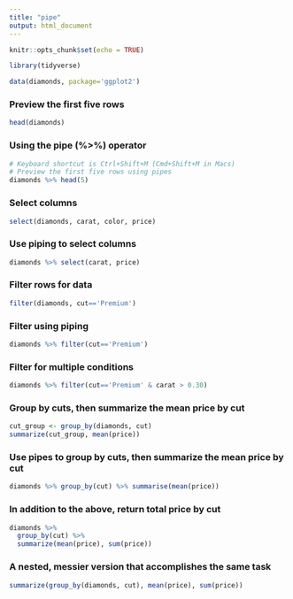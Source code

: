 ```yaml
---
title: "pipe"
output: html_document
---
```


```r
knitr::opts_chunk$set(echo = TRUE)
```

```r
library(tidyverse)
```

```r
data(diamonds, package='ggplot2')
```

### Preview the first five rows
```r
head(diamonds)
```
### Using the pipe (%>%) operator
```r
# Keyboard shortcut is Ctrl+Shift+M (Cmd+Shift+M in Macs)
# Preview the first five rows using pipes
diamonds %>% head(5)
```

### Select columns
```r
select(diamonds, carat, color, price)
```

### Use piping to select columns
```r
diamonds %>% select(carat, price)
```

### Filter rows for data
```r
filter(diamonds, cut=='Premium')
```

### Filter using piping
```r
diamonds %>% filter(cut=='Premium')
```

### Filter for multiple conditions
```r
diamonds %>% filter(cut=='Premium' & carat > 0.30)
```
### Group by cuts, then summarize the mean price by cut
```r
cut_group <- group_by(diamonds, cut)
summarize(cut_group, mean(price))
```

### Use pipes to group by cuts, then summarize the mean price by cut
```r
diamonds %>% group_by(cut) %>% summarise(mean(price))
```

### In addition to the above, return total price by cut
```r
diamonds %>% 
  group_by(cut) %>% 
  summarize(mean(price), sum(price))
```
### A nested, messier version that accomplishes the same task
```r
summarize(group_by(diamonds, cut), mean(price), sum(price))
```

